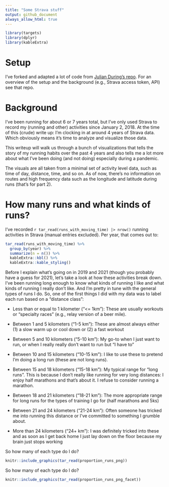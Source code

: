 ```yaml
---
title: "Some Strava stuff"
output: github_document
always_allow_html: true
---
```


```r
library(targets)
library(dplyr)
library(kableExtra)
```

# Setup

I've forked and adapted a lot of code from [Julian During's repo](https://github.com/duju211/pin_strava). For an overview of the setup and the background (e.g., Strava access token, API) see that repo.

# Background

I've been running for about 6 or 7 years total, but I've only used Strava to record my (running and other) activities since January 2, 2018. At the time of this (crude) write up: I'm clocking in at around 4 years of Strava data. Which obviously means it's time to analyze and visualize those data.

This writeup will walk us through a bunch of visualizations that tells the story of my running habits over the past 4 years and also tells me a lot more about what I've been doing (and not doing) especially during a pandemic.

The visuals are all taken from a minimal set of activity level data, such as time of day, distance, time, and so on. As of now, there's no information on routes and high frequency data such as the longitude and latitude during runs (that's for part 2).


# How many runs and what kinds of runs? 


I've recorded `r tar_read(runs_with_moving_time) |> nrow()` running activities in Strava (manual entries excluded). Per year, that comes out to:

```r


tar_read(runs_with_moving_time) %>%
  group_by(year) %>% 
  summarize(n = n()) %>%
  kableExtra::kbl() %>%
  kableExtra::kable_styling()


```

Before I explain what's going on in 2019 and 2021 (though you probably have a guess for 2021), let's take a look at how these activities break down. I've been running long enough to know what kinds of running I like and what kinds of running I really don't like. And I'm pretty in tune with the general types of runs I do. So, one of the first things I did with my data was to label each run based on a "distance class":

* Less than or equal to 1 kilometer ("<= 1km"): These are usually workouts or "specialty races" (e.g., relay version of a beer mile).

* Between 1 and 5 kilometers ("1-5 km"): These are almost always either (1) a slow warm up or cool down or (2) a fast workout

* Between 5 and 10 kilometers ("5-10 km"): My go-to when I just want to run, or when I really really don't want to run but "I have to"

* Between 10 and 15 kilometers ("10-15 km"): I like to use these to pretend I'm doing a long run (these are not long runs). 

* Between 15 and 18 kilometers ("15-18 km"): My typical range for "long runs". This is because I don't really like running for very long distances: I enjoy half marathons and that's about it. I refuse to consider running a marathon.

* Between 18 and 21 kilometers ("18-21 km"): The more appropriate range for long runs for the types of training I go for (half marathons and 5ks)

* Between 21 and 24 kilometers ("21-24 km"): Often someone has tricked me into running this distance or I've committed to something I grumble about. 

* More than 24 kilometers ("24+ km"): I was definitely tricked into these and as soon as I get back home I just lay down on the floor because my brain just stops working


So how many of each type do I do?

```r
knitr::include_graphics(tar_read(proportion_runs_png))
```



So how many of each type do I do?

```r
knitr::include_graphics(tar_read(proportion_runs_png_facet))
```




